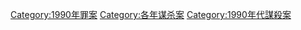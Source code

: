 {{cat topic in year| topic=谋杀案| year=1990}}

[[Category:1990年罪案|Category:1990年罪案]]
[[Category:各年谋杀案|Category:各年谋杀案]]
[[Category:1990年代謀殺案|Category:1990年代謀殺案]]